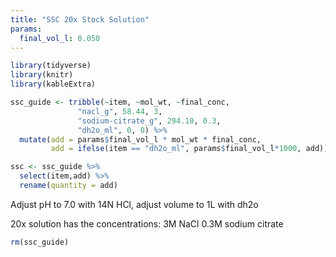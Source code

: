 ```yaml
---
title: "SSC 20x Stock Solution"
params:
  final_vol_l: 0.050
---
```

```r
library(tidyverse)
library(knitr)
library(kableExtra)
```

```r
ssc_guide <- tribble(~item, ~mol_wt, ~final_conc,
               "nacl_g", 58.44, 3,
               "sodium-citrate_g", 294.10, 0.3,
               "dh2o_ml", 0, 0) %>% 
  mutate(add = params$final_vol_l * mol_wt * final_conc, 
         add = ifelse(item == "dh2o_ml", params$final_vol_l*1000, add))

ssc <- ssc_guide %>% 
  select(item,add) %>% 
  rename(quantity = add)
```
Adjust pH to 7.0 with 14N HCl, adjust volume to 1L with dh2o

20x solution has the concentrations:
3M NaCl
0.3M sodium citrate

```r
rm(ssc_guide)
```
